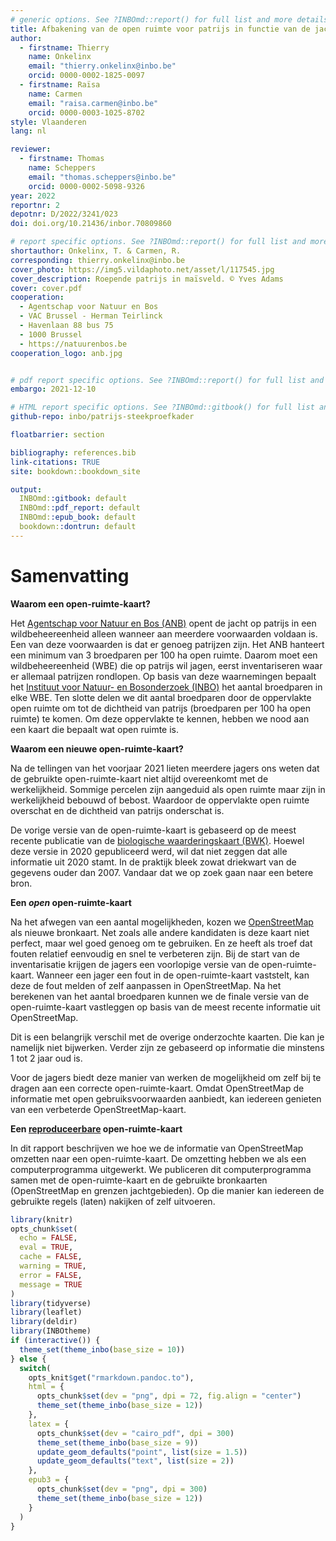```yaml
---
# generic options. See ?INBOmd::report() for full list and more details.
title: Afbakening van de open ruimte voor patrijs in functie van de jachtreglementering
author: 
  - firstname: Thierry
    name: Onkelinx
    email: "thierry.onkelinx@inbo.be"
    orcid: 0000-0002-1825-0097
  - firstname: Raïsa
    name: Carmen
    email: "raisa.carmen@inbo.be"
    orcid: 0000-0003-1025-8702
style: Vlaanderen
lang: nl

reviewer: 
  - firstname: Thomas
    name: Scheppers
    email: "thomas.scheppers@inbo.be"
    orcid: 0000-0002-5098-9326
year: 2022
reportnr: 2
depotnr: D/2022/3241/023
doi: doi.org/10.21436/inbor.70809860

# report specific options. See ?INBOmd::report() for full list and more details.
shortauthor: Onkelinx, T. & Carmen, R.
corresponding: thierry.onkelinx@inbo.be
cover_photo: https://img5.vildaphoto.net/asset/l/117545.jpg
cover_description: Roepende patrijs in maïsveld. © Yves Adams
cover: cover.pdf
cooperation:
  - Agentschap voor Natuur en Bos
  - VAC Brussel - Herman Teirlinck
  - Havenlaan 88 bus 75
  - 1000 Brussel
  - https://natuurenbos.be
cooperation_logo: anb.jpg


# pdf report specific options. See ?INBOmd::report() for full list and more details.
embargo: 2021-12-10

# HTML report specific options. See ?INBOmd::gitbook() for full list and more details.
github-repo: inbo/patrijs-steekproefkader

floatbarrier: section

bibliography: references.bib
link-citations: TRUE
site: bookdown::bookdown_site

output:
  INBOmd::gitbook: default
  INBOmd::pdf_report: default
  INBOmd::epub_book: default
  bookdown::dontrun: default
---
```


# Samenvatting {-}

**Waarom een open-ruimte-kaart?**

Het [Agentschap voor Natuur en Bos (ANB)](https://www.natuurenbos.be/) opent de jacht op patrijs in een wildbeheereenheid alleen wanneer aan meerdere voorwaarden voldaan is.
Een van deze voorwaarden is dat er genoeg patrijzen zijn.
Het ANB hanteert een minimum van 3 broedparen per 100 ha open ruimte.
Daarom moet een wildbeheereenheid (WBE) die op patrijs wil jagen, eerst inventariseren waar er allemaal patrijzen rondlopen.
Op basis van deze waarnemingen bepaalt het [Instituut voor Natuur- en Bosonderzoek (INBO)](https://www.vlaanderen.be/inbo/) het aantal broedparen in elke WBE.
Ten slotte delen we dit aantal broedparen door de oppervlakte open ruimte om tot de dichtheid van patrijs (broedparen per 100 ha open ruimte) te komen.
Om deze oppervlakte te kennen, hebben we nood aan een kaart die bepaalt wat open ruimte is.

**Waarom een nieuwe open-ruimte-kaart?**

Na de tellingen van het voorjaar 2021 lieten meerdere jagers ons weten dat de gebruikte open-ruimte-kaart niet altijd overeenkomt met de werkelijkheid.
Sommige percelen zijn aangeduid als open ruimte maar zijn in werkelijkheid bebouwd of bebost.
Waardoor de oppervlakte open ruimte overschat en de dichtheid van patrijs onderschat is.

De vorige versie van de open-ruimte-kaart is gebaseerd op de meest recente publicatie van de [biologische waarderingskaart (BWK)](https://www.vlaanderen.be/inbo/de-biologische-waarderingskaart/wat-is-de-biologische-waarderingskaart/).
Hoewel deze versie in 2020 gepubliceerd werd, wil dat niet zeggen dat alle informatie uit 2020 stamt.
In de praktijk bleek zowat driekwart van de gegevens ouder dan 2007.
Vandaar dat we op zoek gaan naar een betere bron.

**Een _open_ open-ruimte-kaart**

Na het afwegen van een aantal mogelijkheden, kozen we [OpenStreetMap](https://www.openstreetmap.org) als nieuwe bronkaart.
Net zoals alle andere kandidaten is deze kaart niet perfect, maar wel goed genoeg om te gebruiken.
En ze heeft als troef dat fouten relatief eenvoudig en snel te verbeteren zijn.
Bij de start van de inventarisatie krijgen de jagers een voorlopige versie van de open-ruimte-kaart.
Wanneer een jager een fout in de open-ruimte-kaart vaststelt, kan deze de fout melden of zelf aanpassen in OpenStreetMap.
Na het berekenen van het aantal broedparen kunnen we de finale versie van de open-ruimte-kaart vastleggen op basis van de meest recente informatie uit OpenStreetMap.

Dit is een belangrijk verschil met de overige onderzochte kaarten.
Die kan je namelijk niet bijwerken.
Verder zijn ze gebaseerd op informatie die minstens 1 tot 2 jaar oud is.

Voor de jagers biedt deze manier van werken de mogelijkheid om zelf bij te dragen aan een correcte open-ruimte-kaart.
Omdat OpenStreetMap de informatie met open gebruiksvoorwaarden aanbiedt, kan iedereen genieten van een verbeterde OpenStreetMap-kaart.

**Een [reproduceerbare](https://nl.wikipedia.org/wiki/Reproduceerbaarheid) open-ruimte-kaart**

In dit rapport beschrijven we hoe we de informatie van OpenStreetMap omzetten naar een open-ruimte-kaart.
De omzetting hebben we als een computerprogramma uitgewerkt.
We publiceren dit computerprogramma samen met de open-ruimte-kaart en de gebruikte bronkaarten (OpenStreetMap en grenzen jachtgebieden).
Op die manier kan iedereen de gebruikte regels (laten) nakijken of zelf uitvoeren.
```r
library(knitr)
opts_chunk$set(
  echo = FALSE,
  eval = TRUE,
  cache = FALSE,
  warning = TRUE,
  error = FALSE,
  message = TRUE
)
library(tidyverse)
library(leaflet)
library(deldir)
library(INBOtheme)
if (interactive()) {
  theme_set(theme_inbo(base_size = 10))
} else {
  switch(
    opts_knit$get("rmarkdown.pandoc.to"),
    html = {
      opts_chunk$set(dev = "png", dpi = 72, fig.align = "center")
      theme_set(theme_inbo(base_size = 12))
    },
    latex = {
      opts_chunk$set(dev = "cairo_pdf", dpi = 300)
      theme_set(theme_inbo(base_size = 9))
      update_geom_defaults("point", list(size = 1.5))
      update_geom_defaults("text", list(size = 2))
    },
    epub3 = {
      opts_chunk$set(dev = "png", dpi = 300)
      theme_set(theme_inbo(base_size = 12))
    }
  )
}
```
